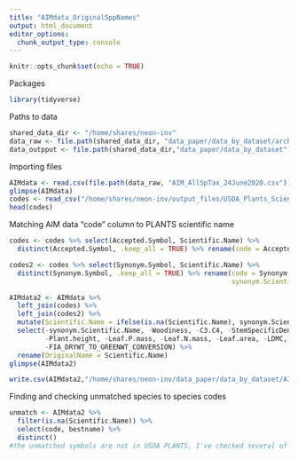 ```yaml
---
title: "AIMdata_OriginalSppNames"
output: html_document
editor_options: 
  chunk_output_type: console
---
```


```r
knitr::opts_chunk$set(echo = TRUE)
```

Packages
```r
library(tidyverse)
```


Paths to data
```r
shared_data_dir <- "/home/shares/neon-inv"
data_raw <- file.path(shared_data_dir, "data_paper/data_by_dataset/archived")
data_outpput <- file.path(shared_data_dir,"data_paper/data_by_dataset")

```

Importing files
```r

AIMdata <- read.csv(file.path(data_raw, "AIM_AllSpTax_24June2020.csv"))
glimpse(AIMdata)
codes <- read_csv("/home/shares/neon-inv/output_files/USDA_Plants_ScientificNames.csv")
head(codes)

```

Matching AIM data "code" column to PLANTS scientific name
```r

codes <- codes %>% select(Accepted.Symbol, Scientific.Name) %>%
  distinct(Accepted.Symbol, .keep_all = TRUE) %>% rename(code = Accepted.Symbol)

codes2 <- codes %>% select(Synonym.Symbol, Scientific.Name) %>%
  distinct(Synonym.Symbol, .keep_all = TRUE) %>% rename(code = Synonym.Symbol,
                                                        synonym.Scientific.Name = Scientific.Name)

AIMdata2 <- AIMdata %>%
  left_join(codes) %>%
  left_join(codes2) %>%
  mutate(Scientific.Name = ifelse(is.na(Scientific.Name), synonym.Scientific.Name, Scientific.Name)) %>%
  select(-synonym.Scientific.Name, -Woodiness, -C3.C4, -StemSpecificDensity, -Seed.dry.mass,
         -Plant.height, -Leaf.P.mass, -Leaf.N.mass, -Leaf.area, -LDMC, -SLA, -N.Rows, 
         -FIA_DRYWT_TO_GREENWT_CONVERSION) %>%
  rename(OriginalName = Scientific.Name)
glimpse(AIMdata2)

write.csv(AIMdata2,"/home/shares/neon-inv/data_paper/data_by_dataset/AIM_AllSpTax_LP_20Aug2021.csv")

```

Finding and checking unmatched species to species codes
```r
unmatch <- AIMdata2 %>%
  filter(is.na(Scientific.Name)) %>%
  select(code, bestname) %>%
  distinct()
#the unmatched symbols are not in USDA PLANTS, I've checked several of them manually
```

